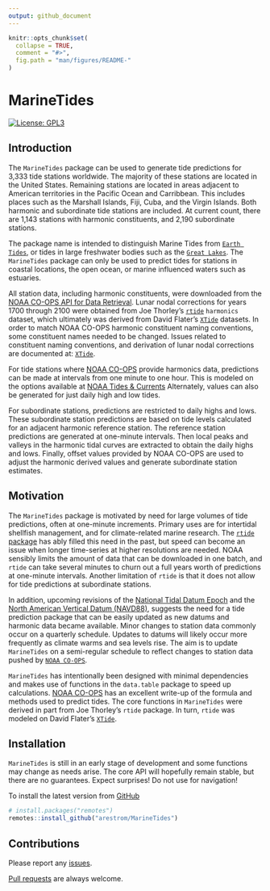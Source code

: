 ```yaml
---
output: github_document
---
```


<!-- README.md is generated from README.Rmd. Please edit that file -->

```r
knitr::opts_chunk$set(
  collapse = TRUE,
  comment = "#>",
  fig.path = "man/figures/README-"
)
```

# MarineTides

<!-- badges: start -->
[![License: GPL3](https://img.shields.io/badge/License-GPL3-blue.svg)](https://www.gnu.org/licenses/gpl-3.0.en.html)
<!-- badges: end -->

## Introduction

The `MarineTides` package can be used to generate tide predictions for 3,333 tide stations worldwide. The majority of these stations are located in the United States. Remaining stations are located in areas adjacent to American territories in the Pacific Ocean and Carribbean. This includes places such as the Marshall Islands, Fiji, Cuba, and the Virgin Islands. Both harmonic and subordinate tide stations are included. At current count, there are 1,143 stations with harmonic constituents, and 2,190 subordinate stations. 

The package name is intended to distinguish Marine Tides from [`Earth Tides`](https://en.wikipedia.org/wiki/Earth_tide), or tides in large freshwater bodies such as the [`Great Lakes`](https://oceanservice.noaa.gov/facts/gltides.html). The `MarineTides` package can only be used to predict tides for stations in coastal locations, the open ocean, or marine influenced waters such as estuaries. 

All station data, including harmonic constituents, were downloaded from the [NOAA CO-OPS API for Data Retrieval](https://api.tidesandcurrents.noaa.gov/api/prod/#products). Lunar nodal corrections for years 1700 through 2100 were obtained from Joe Thorley's [`rtide`](https://github.com/poissonconsulting/rtide) `harmonics` dataset, which ultimately was derived from David Flater's [`XTide`](https://flaterco.com/xtide/files.html#harmonicsfiles) datasets. In order to match NOAA CO-OPS harmonic constituent naming conventions, some constituent names needed to be changed. Issues related to constituent naming conventions, and derivation of lunar nodal corrections are documented at: [`XTide`](https://flaterco.com/files/xtide/congen_input.txt).

For tide stations where [NOAA CO-OPS](https://api.tidesandcurrents.noaa.gov/api/prod/#products) provide harmonics data, predictions can be made at intervals from one minute to one hour. This is modeled on the options available at [NOAA Tides & Currents](https://tidesandcurrents.noaa.gov/) Alternately, values can also be generated for just daily high and low tides. 

For subordinate stations, predictions are restricted to daily highs and lows. These subordinate station predictions are based on tide levels calculated for an adjacent harmonic reference station. The reference station predictions are generated at one-minute intervals. Then local peaks and valleys in the harmonic tidal curves are extracted to obtain the daily highs and lows. Finally, offset values provided by NOAA CO-OPS are used to adjust the harmonic derived values and generate subordinate station estimates. 

## Motivation

The `MarineTides` package is motivated by need for large volumes of tide predictions, often at one-minute increments. Primary uses are for intertidal shellfish management, and for climate-related marine research. The [`rtide` package](https://github.com/poissonconsulting/rtide) has ably filled this need in the past, but speed can become an issue when longer time-series at higher resolutions are needed. NOAA sensibly limits the amount of data that can be downloaded in one batch, and `rtide` can take several minutes to churn out a full years worth of predictions at one-minute intervals. Another limitation of `rtide` is that it does not allow for tide predictions at subordinate stations. 

In addition, upcoming revisions of the [National Tidal Datum Epoch](https://tidesandcurrents.noaa.gov/datum-updates/ntde/) and the [North American Vertical Datum (NAVD88)](https://oceanservice.noaa.gov/geodesy/three-datums.html), suggests the need for a tide prediction package that can be easily updated as new datums and harmonic data became available. Minor changes to station data commonly occur on a quarterly schedule. Updates to datums will likely occur more frequently as climate warms and sea levels rise. The aim is to update `MarineTides` on a semi-regular schedule to reflect changes to station data pushed by [`NOAA CO-OPS`](https://tidesandcurrents.noaa.gov/products.html). 

`MarineTides` has intentionally been designed with minimal dependencies and makes use of functions in the `data.table` package to speed up calculations. [NOAA CO-OPS](https://tidesandcurrents.noaa.gov/about_harmonic_constituents.html) has an excellent write-up of the formula and methods used to predict tides. The core functions in `MarineTides` were derived in part from Joe Thorley's `rtide` package. In turn, `rtide` was modeled on David Flater's [`XTide`](https://flaterco.com/xtide/).  

## Installation

`MarineTides` is still in an early stage of development and some functions may change as needs arise. The core API will hopefully remain stable, but there are no guarantees. Expect surprises! Do not use for navigation!

To install the latest version from [GitHub](https://github.com/arestrom/MarineTides)
```r
# install.packages("remotes")
remotes::install_github("arestrom/MarineTides")
```

## Contributions

Please report any [issues](https://github.com/arestrom/MarineTides/issues).

[Pull requests](https://github.com/arestrom/MarineTides/pulls) are always welcome.
